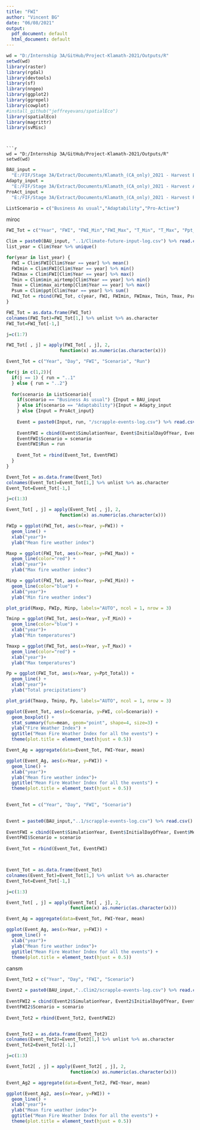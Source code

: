 ```yaml
---
title: "FWI"
author: "Vincent BG"
date: "06/08/2021"
output:
  pdf_document: default
  html_document: default
---
```


```r

wd = "D:/Internship 3A/GitHub/Project-Klamath-2021/Outputs/R"
setwd(wd)
library(raster)
library(rgdal)
library(devtools)
library(sf)
library(nngeo)
library(ggplot2)
library(ggrepel)
library(cowplot)
#install_github("jeffreyevans/spatialEco")
library(spatialEco)
library(magrittr)
library(svMisc)

```

```


```r

wd = "D:/Internship 3A/GitHub/Project-Klamath-2021/Outputs/R"
setwd(wd)

```

```r

BAU_input =
  "E:/FIF/Stage 3A/Extract/Documents/Klamath_(CA_only)_2021 - Harvest BAU/"
Adapty_input = 
  "E:/FIF/Stage 3A/Extract/Documents/Klamath_(CA_only)_2021 - Harvest Adaptability/"
ProAct_input =
  "E:/FIF/Stage 3A/Extract/Documents/Klamath_(CA_only)_2021 - Harvest Pro-active/"

ListScenario = c("Business As usual","Adaptability","Pro-Active")

```

miroc

```r

FWI_Tot = c("Year", "FWI", "FWI_Min","FWI_Max", "T_Min", "T_Max", "Ppt_Total")

Clim = paste0(BAU_input, "..1/Climate-future-input-log.csv") %>% read.csv()
list_year = Clim$Year %>% unique()

for(year in list_year) {
  FWI = Clim$FWI[Clim$Year == year] %>% mean()
  FWImin = Clim$FWI[Clim$Year == year] %>% min()
  FWImax = Clim$FWI[Clim$Year == year] %>% max()
  Tmin = Clim$min_airtemp[Clim$Year == year] %>% min()
  Tmax = Clim$max_airtemp[Clim$Year == year] %>% max()
  Psum = Clim$ppt[Clim$Year == year] %>% sum()
  FWI_Tot = rbind(FWI_Tot, c(year, FWI, FWImin, FWImax, Tmin, Tmax, Psum))
}

FWI_Tot = as.data.frame(FWI_Tot)
colnames(FWI_Tot)=FWI_Tot[1,] %>% unlist %>% as.character
FWI_Tot=FWI_Tot[-1,]

j=c(1:7)

FWI_Tot[ , j] = apply(FWI_Tot[ , j], 2,
                    function(x) as.numeric(as.character(x)))

```


```r

Event_Tot = c("Year", "Day", "FWI", "Scenario", "Run")

for(j in c(1,2)){
  if(j == 1) { run = "..1"
  } else { run = "..2"}
  
  for(scenario in ListScenario){
    if(scenario == "Business As usual") {Input = BAU_input
    } else if(scenario == "Adaptability"){Input = Adapty_input
    } else {Input = ProAct_input}
    
    Event = paste0(Input, run, "/scrapple-events-log.csv") %>% read.csv()
    
    EventFWI = cbind(Event$SimulationYear, Event$InitialDayOfYear, Event$MeanFWI) %>% as.data.frame()
    EventFWI$Scenario = scenario
    EventFWI$Run = run
    
    Event_Tot = rbind(Event_Tot, EventFWI)
  }
}

Event_Tot = as.data.frame(Event_Tot)
colnames(Event_Tot)=Event_Tot[1,] %>% unlist %>% as.character
Event_Tot=Event_Tot[-1,]

j=c(1:3)

Event_Tot[ , j] = apply(Event_Tot[ , j], 2,
                    function(x) as.numeric(as.character(x)))

```


```r

FWIp = ggplot(FWI_Tot, aes(x=Year, y=FWI)) +
  geom_line() +
  xlab("year")+
  ylab("Mean fire weather index")

Maxp = ggplot(FWI_Tot, aes(x=Year, y=FWI_Max)) +
  geom_line(color="red") +
  xlab("year")+
  ylab("Max fire weather index")

Minp = ggplot(FWI_Tot, aes(x=Year, y=FWI_Min)) +
  geom_line(color="blue") +
  xlab("year")+
  ylab("Min fire weather index")

plot_grid(Maxp, FWIp, Minp, labels="AUTO", ncol = 1, nrow = 3)

```

```r
Tminp = ggplot(FWI_Tot, aes(x=Year, y=T_Min)) +
  geom_line(color="blue") +
  xlab("year")+
  ylab("Min temperatures")

Tmaxp = ggplot(FWI_Tot, aes(x=Year, y=T_Max)) +
  geom_line(color="red") +
  xlab("year")+
  ylab("Max temperatures")

Pp = ggplot(FWI_Tot, aes(x=Year, y=Ppt_Total)) +
  geom_line() +
  xlab("year")+
  ylab("Total precipitations")

plot_grid(Tmaxp, Tminp, Pp, labels="AUTO", ncol = 1, nrow = 3)

```

```r

ggplot(Event_Tot, aes(x=Scenario, y=FWI, col=Scenario)) +
  geom_boxplot() +
  stat_summary(fun=mean, geom="point", shape=4, size=3) +
  ylab("Fire Weather Index") +
  ggtitle("Mean Fire Weather Index for all the events") +
  theme(plot.title = element_text(hjust = 0.5))

Event_Ag = aggregate(data=Event_Tot, FWI~Year, mean)

ggplot(Event_Ag, aes(x=Year, y=FWI)) +
  geom_line() +
  xlab("year")+
  ylab("Mean fire weather index")+
  ggtitle("Mean Fire Weather Index for all the events") +
  theme(plot.title = element_text(hjust = 0.5))
  

```


```r
Event_Tot = c("Year", "Day", "FWI", "Scenario")

  
Event = paste0(BAU_input,"..1/scrapple-events-log.csv") %>% read.csv()
    
EventFWI = cbind(Event$SimulationYear, Event$InitialDayOfYear, Event$MeanFWI) %>% as.data.frame()
EventFWI$Scenario = scenario
    
Event_Tot = rbind(Event_Tot, EventFWI)



Event_Tot = as.data.frame(Event_Tot)
colnames(Event_Tot)=Event_Tot[1,] %>% unlist %>% as.character
Event_Tot=Event_Tot[-1,]

j=c(1:3)

Event_Tot[ , j] = apply(Event_Tot[ , j], 2,
                        function(x) as.numeric(as.character(x)))

Event_Ag = aggregate(data=Event_Tot, FWI~Year, mean)

ggplot(Event_Ag, aes(x=Year, y=FWI)) +
  geom_line() +
  xlab("year")+
  ylab("Mean fire weather index")+
  ggtitle("Mean Fire Weather Index for all the events") +
  theme(plot.title = element_text(hjust = 0.5))

```

cansm

```r
Event_Tot2 = c("Year", "Day", "FWI", "Scenario")

Event2 = paste0(BAU_input,"..Clim2/scrapple-events-log.csv") %>% read.csv()
  
EventFWI2 = cbind(Event2$SimulationYear, Event2$InitialDayOfYear, Event2$MeanFWI) %>% as.data.frame()
EventFWI2$Scenario = scenario
  
Event_Tot2 = rbind(Event_Tot2, EventFWI2)


Event_Tot2 = as.data.frame(Event_Tot2)
colnames(Event_Tot2)=Event_Tot2[1,] %>% unlist %>% as.character
Event_Tot2=Event_Tot2[-1,]

j=c(1:3)

Event_Tot2[ , j] = apply(Event_Tot2[ , j], 2,
                        function(x) as.numeric(as.character(x)))

Event_Ag2 = aggregate(data=Event_Tot2, FWI~Year, mean)

ggplot(Event_Ag2, aes(x=Year, y=FWI)) +
  geom_line() +
  xlab("year")+
  ylab("Mean fire weather index")+
  ggtitle("Mean Fire Weather Index for all the events") +
  theme(plot.title = element_text(hjust = 0.5))

```

